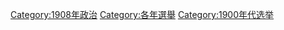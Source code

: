 [[Category:1908年政治|Category:1908年政治]]
[[Category:各年選舉|Category:各年選舉]]
[[Category:1900年代选举|Category:1900年代选举]]
